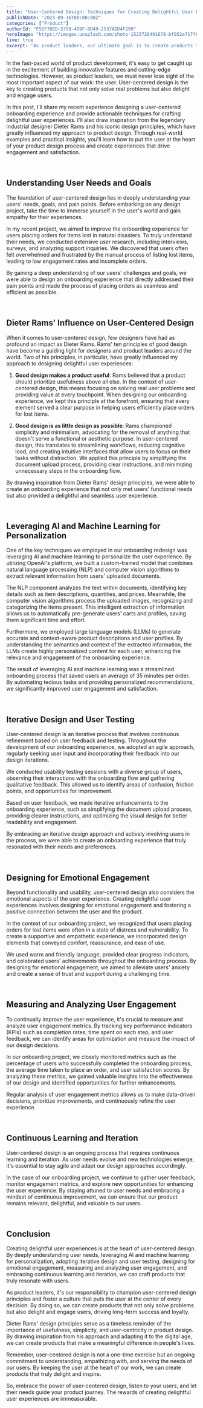 ```yaml
---
title: "User-Centered Design: Techniques for Creating Delightful User Experiences"
publishDate: "2023-09-16T00:00:00Z"
categories: ["Product"]
authorId: "F5EF78ED-5758-4D9F-8D49-2537ADD4F299"
heroImage: "https://images.unsplash.com/photo-1523726491678-bf852e717f6a?q=80&w=3870&auto=format&fit=crop&ixlib=rb-4.0.3&ixid=M3wxMjA3fDB8MHxwaG90by1wYWdlfHx8fGVufDB8fHx8fA%3D%3D"
live: true
excerpt: "As product leaders, our ultimate goal is to create products that not only solve user problems but also delight and engage them. In this post, I'll share my experience designing a user-centered onboarding experience and provide actionable techniques for crafting delightful user experiences, drawing inspiration from Dieter Rams' iconic design principles."
---
```


In the fast-paced world of product development, it's easy to get caught up in the excitement of building innovative features and cutting-edge technologies. However, as product leaders, we must never lose sight of the most important aspect of our work: the user. User-centered design is the key to creating products that not only solve real problems but also delight and engage users.

In this post, I'll share my recent experience designing a user-centered onboarding experience and provide actionable techniques for crafting delightful user experiences. I'll also draw inspiration from the legendary industrial designer Dieter Rams and his iconic design principles, which have greatly influenced my approach to product design. Through real-world examples and practical insights, you'll learn how to put the user at the heart of your product design process and create experiences that drive engagement and satisfaction.

<br />

## Understanding User Needs and Goals

The foundation of user-centered design lies in deeply understanding your users' needs, goals, and pain points. Before embarking on any design project, take the time to immerse yourself in the user's world and gain empathy for their experiences.

In my recent project, we aimed to improve the onboarding experience for users placing orders for items lost in natural disasters. To truly understand their needs, we conducted extensive user research, including interviews, surveys, and analyzing support inquiries. We discovered that users often felt overwhelmed and frustrated by the manual process of listing lost items, leading to low engagement rates and incomplete orders.

By gaining a deep understanding of our users' challenges and goals, we were able to design an onboarding experience that directly addressed their pain points and made the process of placing orders as seamless and efficient as possible.

<br />

## Dieter Rams' Influence on User-Centered Design

When it comes to user-centered design, few designers have had as profound an impact as Dieter Rams. Rams' ten principles of good design have become a guiding light for designers and product leaders around the world. Two of his principles, in particular, have greatly influenced my approach to designing delightful user experiences:

1. **Good design makes a product useful**: Rams believed that a product should prioritize usefulness above all else. In the context of user-centered design, this means focusing on solving real user problems and providing value at every touchpoint. When designing our onboarding experience, we kept this principle at the forefront, ensuring that every element served a clear purpose in helping users efficiently place orders for lost items.

2. **Good design is as little design as possible**: Rams championed simplicity and minimalism, advocating for the removal of anything that doesn't serve a functional or aesthetic purpose. In user-centered design, this translates to streamlining workflows, reducing cognitive load, and creating intuitive interfaces that allow users to focus on their tasks without distraction. We applied this principle by simplifying the document upload process, providing clear instructions, and minimizing unnecessary steps in the onboarding flow.

By drawing inspiration from Dieter Rams' design principles, we were able to create an onboarding experience that not only met users' functional needs but also provided a delightful and seamless user experience.

<br />

## Leveraging AI and Machine Learning for Personalization

One of the key techniques we employed in our onboarding redesign was leveraging AI and machine learning to personalize the user experience. By utilizing OpenAI's platform, we built a custom-trained model that combines natural language processing (NLP) and computer vision algorithms to extract relevant information from users' uploaded documents.

The NLP component analyzes the text within documents, identifying key details such as item descriptions, quantities, and prices. Meanwhile, the computer vision algorithms process the uploaded images, recognizing and categorizing the items present. This intelligent extraction of information allows us to automatically pre-generate users' carts and profiles, saving them significant time and effort.

Furthermore, we employed large language models (LLMs) to generate accurate and context-aware product descriptions and user profiles. By understanding the semantics and context of the extracted information, the LLMs create highly personalized content for each user, enhancing the relevance and engagement of the onboarding experience.

The result of leveraging AI and machine learning was a streamlined onboarding process that saved users an average of 35 minutes per order. By automating tedious tasks and providing personalized recommendations, we significantly improved user engagement and satisfaction.

<br />

<InlineReadNext category="Product" postSlug="230916-user-centered-design" />

## Iterative Design and User Testing

User-centered design is an iterative process that involves continuous refinement based on user feedback and testing. Throughout the development of our onboarding experience, we adopted an agile approach, regularly seeking user input and incorporating their feedback into our design iterations.

We conducted usability testing sessions with a diverse group of users, observing their interactions with the onboarding flow and gathering qualitative feedback. This allowed us to identify areas of confusion, friction points, and opportunities for improvement.

Based on user feedback, we made iterative enhancements to the onboarding experience, such as simplifying the document upload process, providing clearer instructions, and optimizing the visual design for better readability and engagement.

By embracing an iterative design approach and actively involving users in the process, we were able to create an onboarding experience that truly resonated with their needs and preferences.

<br />

## Designing for Emotional Engagement

Beyond functionality and usability, user-centered design also considers the emotional aspects of the user experience. Creating delightful user experiences involves designing for emotional engagement and fostering a positive connection between the user and the product.

In the context of our onboarding project, we recognized that users placing orders for lost items were often in a state of distress and vulnerability. To create a supportive and empathetic experience, we incorporated design elements that conveyed comfort, reassurance, and ease of use.

We used warm and friendly language, provided clear progress indicators, and celebrated users' achievements throughout the onboarding process. By designing for emotional engagement, we aimed to alleviate users' anxiety and create a sense of trust and support during a challenging time.

<br />

## Measuring and Analyzing User Engagement

To continually improve the user experience, it's crucial to measure and analyze user engagement metrics. By tracking key performance indicators (KPIs) such as completion rates, time spent on each step, and user feedback, we can identify areas for optimization and measure the impact of our design decisions.

In our onboarding project, we closely monitored metrics such as the percentage of users who successfully completed the onboarding process, the average time taken to place an order, and user satisfaction scores. By analyzing these metrics, we gained valuable insights into the effectiveness of our design and identified opportunities for further enhancements.

Regular analysis of user engagement metrics allows us to make data-driven decisions, prioritize improvements, and continuously refine the user experience.

<br />

## Continuous Learning and Iteration

User-centered design is an ongoing process that requires continuous learning and iteration. As user needs evolve and new technologies emerge, it's essential to stay agile and adapt our design approaches accordingly.

In the case of our onboarding project, we continue to gather user feedback, monitor engagement metrics, and explore new opportunities for enhancing the user experience. By staying attuned to user needs and embracing a mindset of continuous improvement, we can ensure that our product remains relevant, delightful, and valuable to our users.

<br />

## Conclusion

Creating delightful user experiences is at the heart of user-centered design. By deeply understanding user needs, leveraging AI and machine learning for personalization, adopting iterative design and user testing, designing for emotional engagement, measuring and analyzing user engagement, and embracing continuous learning and iteration, we can craft products that truly resonate with users.

As product leaders, it's our responsibility to champion user-centered design principles and foster a culture that puts the user at the center of every decision. By doing so, we can create products that not only solve problems but also delight and engage users, driving long-term success and loyalty.

Dieter Rams' design principles serve as a timeless reminder of the importance of usefulness, simplicity, and user-centricity in product design. By drawing inspiration from his approach and adapting it to the digital age, we can create products that make a meaningful difference in people's lives.

Remember, user-centered design is not a one-time exercise but an ongoing commitment to understanding, empathizing with, and serving the needs of our users. By keeping the user at the heart of our work, we can create products that truly delight and inspire.

So, embrace the power of user-centered design, listen to your users, and let their needs guide your product journey. The rewards of creating delightful user experiences are immeasurable.

<InlineReadNext category="Product" />
